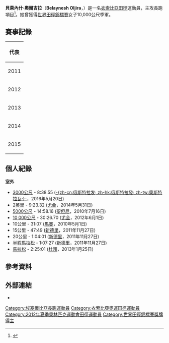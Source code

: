 {{noteTA
|1=zh-tw:衣索比亞; zh-sg:衣索比亚; zh-cn:埃塞俄比亚; zh-hk:埃塞俄比亞;
}}
{{Infobox sportsperson
| name           = 貝萊內什·奧爾吉拉<br />''Belaynesh Oljira''
| image          = File:WXC2013 senior women podium.jpg
| image_size     = 200px
| caption        = 貝萊內什·奧爾吉拉（右）
| birth_name     = 
| fullname       = Belaynesh Oljira Jemama 
| nickname       = 
| nationality    = 
| residence      = 
| birth_date     = {{birth date and age|1990|6|26|df=yes}}
| birth_place    = [[衣索比亞|衣索比亞]][[奧羅米亞州|奧羅米亞州]]
| death_date     = 
| death_place    = 
| height         = {{height|m=1.65}}
| weight         = {{weight|kg=49}}
| website        = 
| country        = {{ETH}}
| sport          = [[田徑|田徑]]
| event          = 長跑項目
| olympics       = 
| show-medals    = yes
| medaltemplates = 
{{MedalSport|女子[[田徑|田徑]]}}
{{MedalCountry|{{ETH}}}}
{{MedalCompetition|[[世界田徑錦標賽|世界田徑錦標賽]]}}
{{MedalBronze|[[2013年世界田徑錦標賽|2013年 莫斯科]]|10,000公尺}}
{{MedalCompetition|[[非洲田徑錦標賽|非洲田徑錦標賽]]}}
{{MedalBronze|[[2014年非洲田徑錦標賽|2014年 馬拉喀什]]|10,000公尺}}
{{MedalCompetition|[[世界越野錦標賽|世界越野錦標賽]]}}
{{MedalSilver|[[2011年世界越野錦標賽|2011年 蓬塔翁布里亞]]|成年女子團體}}
{{MedalSilver|[[2013年世界越野錦標賽|2013年 比得哥什]]|成年女子團體}}
{{MedalBronze|[[2013年世界越野錦標賽|2013年 比得哥什]]|成年女子個人}}
{{MedalCompetition|[[非洲越野錦標賽|非洲越野錦標賽]]}}
{{MedalSilver|[[2012年非洲越野錦標賽|2012年 開普敦]]|成年女子團體}}
}}
'''貝萊內什·奧爾吉拉'''（'''Belaynesh Oljira'''，{{bd|1990年|6月26日|catIdx=Oljira, Belaynesh}}）是一名[[衣索比亞|衣索比亞]][[田徑|田徑]]運動員，主攻長跑項目<ref>{{cite web |url=http://www.iaaf.org/athletes/ethiopia/belaynesh-oljira-249355 |title=Belaynesh Oljira |publisher=IAAF |date=2016-05-22 |accessdate=2016-05-22 |archive-date=2019-10-15 |archive-url=https://web.archive.org/web/20191015072421/https://www.iaaf.org/athletes/ethiopia/belaynesh-oljira-249355 |dead-url=no }}</ref>。她曾獲得[[2013年世界田徑錦標賽|世界田徑錦標賽]]女子10,000公尺季軍。

== 賽事記錄 ==
{| {{AchievementTable|Event=yes}}
|-
!colspan="6"|代表 {{ETH}}
|-
|2011
|{{link-en|2011年世界越野錦標賽|2011 IAAF World Cross Country Championships |世界越野錦標賽}}
|[[西班牙|西班牙]][[蓬塔翁布里亞|蓬塔翁布里亞]]
|第10名
|成年女子組 (8公里)
|25:40
|-
|rowspan=2|2012
|{{link-en|2012年非洲越野錦標賽|2012 African Cross Country Championships|非洲越野錦標賽}}
|[[南非|南非]][[開普敦|開普敦]]
|第5名
|成年女子組 (8公里)
|27:12
|-
|[[2012年夏季奧林匹克運動會|奧林匹克運動會]]
|[[英國|英國]][[倫敦|倫敦]]
|第5名
|10,000公尺
|[[2012年夏季奧林匹克運動會田徑女子10000公尺比賽|30:45.56]]
|-
|rowspan=2|2013
|[[2013年世界越野錦標賽|世界越野錦標賽]]
|[[波蘭|波蘭]][[比得哥什|比得哥什]]
|bgcolor=cc9966 | 季軍
|成年女子組 (8公里)
|24:33
|-
|[[2013年世界田徑錦標賽|世界錦標賽]]
|[[俄羅斯|俄羅斯]][[莫斯科|莫斯科]]
|bgcolor=cc9966 | 季軍
|10,000公尺
|30:46.98
|-
|2014
|{{link-en|2014年非洲田徑錦標賽|2014 African Championships in Athletics|非洲錦標賽}}
|[[摩洛哥|摩洛哥]][[馬拉喀什|馬拉喀什]]
|bgcolor=cc9966 | 季軍
|10,000公尺
|32:49.39
|-
|rowspan=2|2015
|[[2015年世界越野錦標賽|世界越野錦標賽]]
|[[中國|中國]][[貴陽|貴陽]]
|第9名
|成年女子組 (8公里)
|26:29
|-
|[[2015年世界田徑錦標賽|世界錦標賽]]
|[[中國|中國]][[北京|北京]]
|第9名 
|10,000公尺
|31:53.01
|}

== 個人紀錄 ==
'''室外'''
* [[3000米賽跑|3000公尺]] - 8:38.55 ([[俄斯特拉發|-{zh-cn:俄斯特拉发; zh-hk:俄斯特拉發; zh-tw:奧斯特拉瓦;}-]]，2016年5月20日)
* 2英里 - 9:23.32 ([[尤金_(俄勒岡州)|尤金]]，2014年5月31日)
* [[5000米賽跑|5000公尺]] - 14:58.16 ([[聖但尼_(塞納-聖但尼省)|聖但尼]]，2010年7月16日)
* [[10000米賽跑|10,000公尺]] - 30:26.70 ([[尤金_(俄勒岡州)|尤金]]，2012年6月1日)
* 10公里 - 31:07 ([[馬賽|馬賽]]，2010年5月1日)
* 15公里 - 47:49 ([[新德里|新德里]]，2011年11月27日)
* 20公里 - 1:04:01 ([[新德里|新德里]]，2011年11月27日)
* [[半程馬拉松|半程馬拉松]] - 1:07:27 ([[新德里|新德里]]，2011年11月27日)
* [[馬拉松|馬拉松]] - 2:25:01 ([[杜拜|杜拜]]，2013年1月25日)

== 參考資料 ==
{{Reflist}}

== 外部連結 ==
* {{IAAF name|id=249355}}

{{DEFAULTSORT:Oljira, Belaynesh}}
[[Category:埃塞俄比亞長跑運動員|Category:埃塞俄比亞長跑運動員]]
[[Category:衣索比亞奧運田徑運動員|Category:衣索比亞奧運田徑運動員]]
[[Category:2012年夏季奧林匹克運動會田徑運動員|Category:2012年夏季奧林匹克運動會田徑運動員]]
[[Category:世界田徑錦標賽獎牌得主|Category:世界田徑錦標賽獎牌得主]]